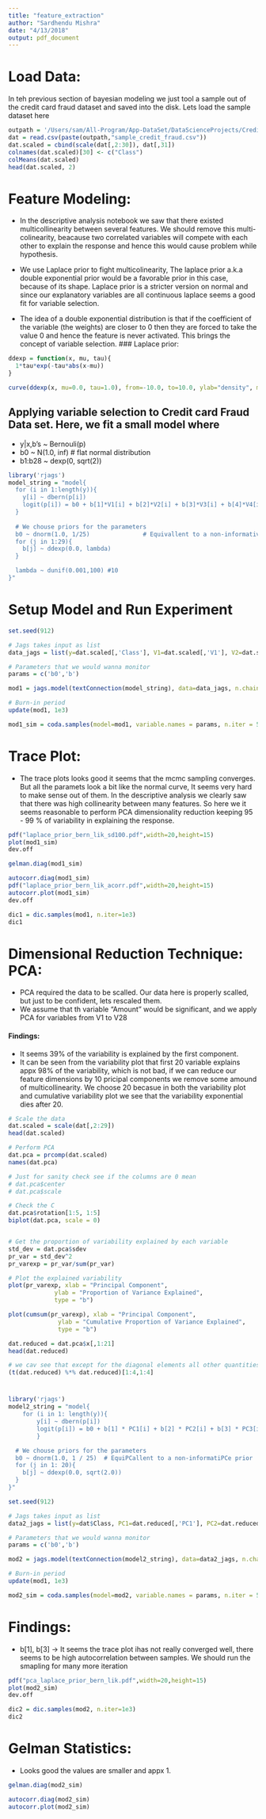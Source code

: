```yaml
---
title: "feature_extraction"
author: "Sardhendu Mishra"
date: "4/13/2018"
output: pdf_document
---
```



# Load Data:
In teh previous section of bayesian modeling we just tool a sample out of the credit card fraud dataset and saved into the disk. Lets load the sample dataset here
```r
outpath = '/Users/sam/All-Program/App-DataSet/DataScienceProjects/CreditCardFraud/'
dat = read.csv(paste(outpath,"sample_credit_fraud.csv"))
dat.scaled = cbind(scale(dat[,2:30]), dat[,31])
colnames(dat.scaled)[30] <- c("Class")
colMeans(dat.scaled)
head(dat.scaled, 2)
```


# Feature Modeling:

* In the descriptive analysis notebook we saw that there existed multicollinearity between several features. We should remove this multi-colinearity, beacause two correlated variables will compete with each other to explain the response and hence this would cause problem while hypothesis.

* We use Laplace prior to fight multicolinearity, The laplace prior a.k.a double exponential prior would be a favorable prior in this case, because of its shape. Laplace prior is a stricter version on normal and since our explanatory variables are all continuous laplace seems a good fit for variable selection.

* The idea of a double exponential distribution is that if the coefficient of the variable (the weights) are closer to 0 then they are forced to take the value 0 and hence the feature is never activated. This brings the concept of variable selection.
### Laplace prior:
```r
ddexp = function(x, mu, tau){
  1*tau*exp(-tau*abs(x-mu))
}

curve(ddexp(x, mu=0.0, tau=1.0), from=-10.0, to=10.0, ylab="density", main='Double exponential distribution')
```


## Applying variable selection to Credit card Fraud Data set. Here, we fit a small model where 
* y|x,b's ~ Bernouli(p)
* b0 ~ N(1.0, inf) # flat normal distribution
* b1:b28 ~ dexp(0, sqrt(2))
```r
library('rjags')
model_string = "model{
  for (i in 1:length(y)){
    y[i] ~ dbern(p[i])
    logit(p[i]) = b0 + b[1]*V1[i] + b[2]*V2[i] + b[3]*V3[i] + b[4]*V4[i] + b[5]*V5[i] + b[6]*V6[i] + b[7]*V7[i] + b[8]*V8[i] + b[9]*V9[i] + b[10]*V10[i] + b[11]*V11[i] + b[12]*V12[i] + b[13]*V13[i] + b[14]*V14[i] + b[15]*V15[i] + b[16]*V16[i] + b[17]*V17[i] + b[18]*V18[i] + b[19]*V19[i] + b[20]*V20[i] + b[21]*V21[i] + b[22]*V22[i] + b[23]*V23[i] + b[24]*V24[i] + b[25]*V25[i] + b[26]*V26[i] + b[27]*V27[i] + b[28]*V28[i] + b[29]*amount[i]
  }
  
  # We chouse priors for the parameters
  b0 ~ dnorm(1.0, 1/25)               # Equivallent to a non-informative prior
  for (j in 1:29){  
    b[j] ~ ddexp(0.0, lambda)
  }

  lambda ~ dunif(0.001,100) #10
}"
```

# Setup Model and Run Experiment
```r
set.seed(912)

# Jags takes input as list
data_jags = list(y=dat.scaled[,'Class'], V1=dat.scaled[,'V1'], V2=dat.scaled[,'V2'], V3=dat.scaled[,'V3'], V4=dat.scaled[,'V4'], V5=dat.scaled[,'V5'], V6=dat.scaled[,'V6'], V7=dat.scaled[,'V7'], V8=dat.scaled[,'V8'], V9=dat.scaled[,'V9'], V10=dat.scaled[,'V10'], V11=dat.scaled[,'V11'], V12=dat.scaled[,'V12'], V13=dat.scaled[,'V13'], V14=dat.scaled[,'V14'], V15=dat.scaled[,'V15'], V16=dat.scaled[,'V16'], V17=dat.scaled[,'V17'], V18=dat.scaled[,'V18'], V19=dat.scaled[,'V19'], V20=dat.scaled[,'V20'], V21=dat.scaled[,'V21'], V22=dat.scaled[,'V22'], V23=dat.scaled[,'V23'], V24=dat.scaled[,'V24'], V25=dat.scaled[,'V25'], V26=dat.scaled[,'V26'],V27=dat.scaled[,'V27'], V28=dat.scaled[,'V28'], amount=dat.scaled[,'Amount'])

# Parameters that we would wanna monitor
params = c('b0','b')

mod1 = jags.model(textConnection(model_string), data=data_jags, n.chains = 3)

# Burn-in period
update(mod1, 1e3)

mod1_sim = coda.samples(model=mod1, variable.names = params, n.iter = 5e3)
```
# Trace Plot:
* The trace plots looks good it seems that the mcmc sampling converges. But all the paramets look a bit like the normal curve, It seems very hard to make sense out of them. In the descriptive analysis we clearly saw that there was high collinearity between many features. So here we it seems reasonable to perform PCA dimensionality reduction keeping 95 - 99 % of variability in explaining the response.
```r
pdf("laplace_prior_bern_lik_sd100.pdf",width=20,height=15)
plot(mod1_sim)
dev.off
```



```r
gelman.diag(mod1_sim)
```
```r
autocorr.diag(mod1_sim)
pdf("laplace_prior_bern_lik_acorr.pdf",width=20,height=15)
autocorr.plot(mod1_sim)
dev.off
```

```r
dic1 = dic.samples(mod1, n.iter=1e3)
dic1
```

# Dimensional Reduction Technique: PCA:
* PCA required the data to be scalled. Our data here is properly scalled, but just to be confident, lets rescaled them.
* We assume that th variable "Amount" would be significant, and we apply PCA for variables from V1 to V28

#### Findings:
* It seems 39% of the variability is explained by the first component.
* It can be seen from the variability plot that first 20 variable explains appx 98% of the variability, which is not bad, if we can reduce our feature dimensions by 10 pricipal components we remove some amound of multicollinearity. We choose 20 becasue in both the variability plot and cumulative variability plot we see that the variability exponential dies after 20.
```r

# Scale the data
dat.scaled = scale(dat[,2:29])
head(dat.scaled)

# Perform PCA
dat.pca = prcomp(dat.scaled)
names(dat.pca)

# Just for sanity check see if the columns are 0 mean
# dat.pca$center
# dat.pca$scale

# Check the C
dat.pca$rotation[1:5, 1:5]
biplot(dat.pca, scale = 0)


# Get the proportion of variability explained by each variable
std_dev = dat.pca$sdev
pr_var = std_dev^2
pr_varexp = pr_var/sum(pr_var)

# Plot the explained variability
plot(pr_varexp, xlab = "Principal Component",
             ylab = "Proportion of Variance Explained",
             type = "b")

plot(cumsum(pr_varexp), xlab = "Principal Component",
              ylab = "Cumulative Proportion of Variance Explained",
              type = "b")

dat.reduced = dat.pca$x[,1:21]
head(dat.reduced)
```


```r
# we cav see that except for the diagonal elements all other quantities are ~ 0 , which means PCA did work quite fine.
(t(dat.reduced) %*% dat.reduced)[1:4,1:4]
```

# 
```r
library('rjags')
model2_string = "model{
    for (i in 1: length(y)){
        y[i] ~ dbern(p[i])
        logit(p[i]) = b0 + b[1] * PC1[i] + b[2] * PC2[i] + b[3] * PC3[i] + b[4] * PC4[i] + b[5] * PC5[i] + b[6] * PC6[i] + b[7] * PC7[i] + b[8] * PC8[i] + b[9] * PC9[i] + b[10] * PC10[i] + b[11] * PC11[i] + b[12] * PC12[i] + b[12] * PC12[i] + b[13] * PC13[i] + b[14] * PC14[i] + b[15] * PC15[i] + b[16] * PC16[i] + b[17] * PC17[i] + b[18] * PC18[i] + b[19] * PC19[i] + b[20] *PC20[i]
        }

  # We chouse priors for the parameters
  b0 ~ dnorm(1.0, 1 / 25)  # EquiPCallent to a non-informatiPCe prior
  for (j in 1: 20){
    b[j] ~ ddexp(0.0, sqrt(2.0))
  }
}"
```

```r
set.seed(912)

# Jags takes input as list
data2_jags = list(y=dat$Class, PC1=dat.reduced[,'PC1'], PC2=dat.reduced[,'PC2'], PC3=dat.reduced[,'PC3'], PC4=dat.reduced[,'PC4'], PC5=dat.reduced[,'PC5'], PC6=dat.reduced[,'PC6'], PC7=dat.reduced[,'PC7'], PC8=dat.reduced[,'PC8'], PC9=dat.reduced[,'PC9'], PC10=dat.reduced[,'PC10'], PC11=dat.reduced[,'PC11'], PC12=dat.reduced[,'PC12'], PC13=dat.reduced[,'PC13'], PC14=dat.reduced[,'PC14'], PC15=dat.reduced[,'PC15'], PC16=dat.reduced[,'PC16'], PC17=dat.reduced[,'PC17'], PC18=dat.reduced[,'PC18'], PC19=dat.reduced[,'PC19'], PC20=dat.reduced[,'PC20'])

# Parameters that we would wanna monitor
params = c('b0','b')

mod2 = jags.model(textConnection(model2_string), data=data2_jags, n.chains = 3)

# Burn-in period
update(mod1, 1e3)

mod2_sim = coda.samples(model=mod2, variable.names = params, n.iter = 5e3)
```

# Findings:
* b[1], b[3] -> It seems the trace plot ihas not really converged well, there seems to be high autocorrelation between samples. We should run the smapling for many more iteration
```r
pdf("pca_laplace_prior_bern_lik.pdf",width=20,height=15)
plot(mod2_sim)
dev.off
```

```r
dic2 = dic.samples(mod2, n.iter=1e3)
dic2
```


# Gelman Statistics:
* Looks good the values are smaller and appx 1.
```r
gelman.diag(mod2_sim)
```


```r
autocorr.diag(mod2_sim)
autocorr.plot(mod2_sim)
```

